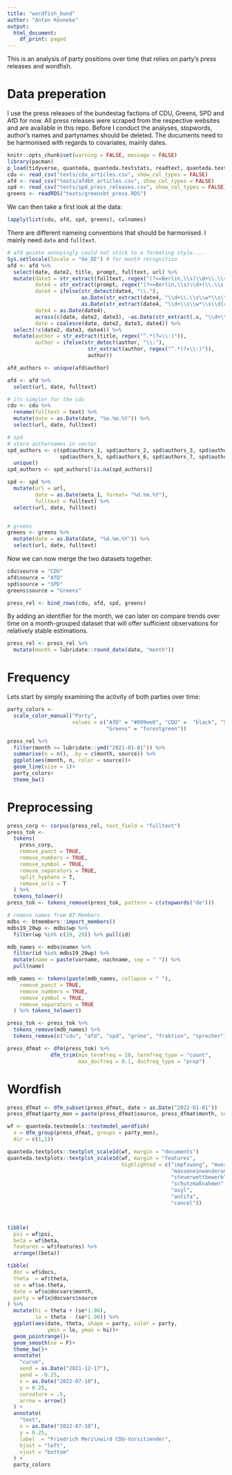 ```yaml
---
title: "wordfish_bund"
author: "Anton Könneke"
output:
  html_document:
    df_print: paged
---
```


This is an analysis of party positions over time that relies on party's press 
releases and wordfish.

# Data preperation
I use the press releases of the bundestag factions of CDU, Greens, SPD and AfD for now. 
All press releases were scraped from the respective websites and are available in this repo. 
Before I conduct the analyses, stopwords, author's names and partynames should be
deleted. The documents need to be harmonised with regards to covariates, mainly dates.

```r
knitr::opts_chunk$set(warning = FALSE, message = FALSE)
library(pacman)
p_load(tidyverse, quanteda, quanteda.textstats, readtext, quanteda.textmodels, ggforce, grid)
cdu <- read_csv("texts/cdu_articles.csv", show_col_types = FALSE)
afd <- read_csv("texts/afdbt_articles.csv", show_col_types = FALSE)
spd <- read_csv("texts/spd_press_releases.csv", show_col_types = FALSE)
greens <- readRDS("texts/greensbt_press.RDS")
```

We can then take a first look at the data:
```r
lapply(list(cdu, afd, spd, greens), colnames)
```
There are different nameing conventions that should be harmonised. I mainly need
 `date` and `fulltext`.
```r
# afd quiete annoyingly could not stick to a formating style....
Sys.setlocale(locale = "de_DE") # for month recognition
afd <- afd %>% 
  select(date, date2, title, prompt, fulltext, url) %>% 
  mutate(date3 = str_extract(fulltext, regex("(?<=Berlin,\\s)\\d+\\.\\s\\w*\\s\\d{4}")),
         date4 = str_extract(prompt, regex("(?<=Berlin,\\s)\\d+(\\.\\s|\\s)\\w*\\s\\d{4}")),
         date4 = ifelse(str_detect(date4, "\\."), 
                        as.Date(str_extract(date4, "\\d+\\.\\s\\w*\\s\\d{4}"), format = "%e. %B %Y"),
                        as.Date(str_extract(date4, "\\d+\\s\\w*\\s\\d{4}"), format = "%e %B %Y")),
         date4 = as.Date(date4),
         across(c(date, date2, date3), ~as.Date(str_extract(.x, "\\d+\\.\\s\\w*\\s\\d{4}"), format = "%e. %B %Y")),
         date = coalesce(date, date2, date3, date4)) %>% 
  select(!c(date2, date3, date4)) %>% 
  mutate(author = str_extract(title, regex("^.*(?=\\:)")),
         author = ifelse(str_detect(author, "\\:"), 
                          str_extract(author, regex("^.*(?=\\:)")),
                          author)) 

afd_authors <- unique(afd$author)

afd <- afd %>% 
  select(url, date, fulltext)

# its simpler for the cdu
cdu <- cdu %>% 
  rename(fulltext = text) %>% 
  mutate(date = as.Date(date, "%e.%m.%Y")) %>% 
  select(url, date, fulltext)

# spd
# store authornames in vector
spd_authors <- c(spd$authors_1, spd$authors_2, spd$authors_3, spd$authors_4,
                 spd$authors_5, spd$authors_6, spd$authors_7, spd$authors_8) %>% 
  unique()
spd_authors <- spd_authors[!is.na(spd_authors)]

spd <- spd %>% 
  mutate(url = url,
         date = as.Date(meta_1, format= "%d.%m.%Y"),
         fulltext = fulltext) %>% 
  select(url, date, fulltext)


# greens
greens <- greens %>% 
  mutate(date = as.Date(date, "%d.%m.%Y")) %>% 
  select(url, date, fulltext)
```


Now we can now merge the two datasets together.
```r
cdu$source = "CDU"
afd$source = "AfD"
spd$source = "SPD"
greens$source = "Greens"

press_rel <- bind_rows(cdu, afd, spd, greens)
```

By adding an identifier for the month, we can later on compare trends over time 
on a month-grouped dataset that will offer sufficient observations for relatively 
stable estimations.

```r
press_rel <- press_rel %>% 
  mutate(month = lubridate::round_date(date, "month"))
```

# Frequency
Lets start by simply examining the activity of both parties over time:
```r
party_colors <- 
  scale_color_manual("Party",
                     values = c("AfD" = "#009ee0", "CDU" =  "black", "SPD" = "red",
                                "Greens" = "forestgreen"))

press_rel %>% 
  filter(month >= lubridate::ymd("2021-01-01")) %>% 
  summarise(n = n(), .by = c(month, source)) %>% 
  ggplot(aes(month, n, color = source))+
  geom_line(size = 1)+
  party_colors+
  theme_bw()
```

# Preprocessing
```r
press_corp <- corpus(press_rel, text_field = "fulltext")
press_tok <-
  tokens(
    press_corp,
    remove_punct = TRUE,
    remove_numbers = TRUE,
    remove_symbol = TRUE,
    remove_separators = TRUE,
    split_hyphens = T,
    remove_urls = T
  ) %>% 
  tokens_tolower()
press_tok <- tokens_remove(press_tok, pattern = c(stopwords("de")))

# remove names from BT-Members
mdbs <- btmembers::import_members()
mdbs19_20wp <- mdbs$wp %>% 
  filter(wp %in% c(19, 20)) %>% pull(id)

mdb_names <- mdbs$namen %>%
  filter(id %in% mdbs19_20wp) %>%
  mutate(name = paste(vorname, nachname, sep = " ")) %>% 
  pull(name) 

mdb_names <- tokens(paste(mdb_names, collapse = " "),
    remove_punct = TRUE,
    remove_numbers = TRUE,
    remove_symbol = TRUE,
    remove_separators = TRUE
  ) %>% tokens_tolower()

press_tok <- press_tok %>% 
  tokens_remove(mdb_names) %>% 
  tokens_remove(c("cdu", "afd", "spd", "grüne", "fraktion", "sprecher"))

press_dfmat <- dfm(press_tok) %>% 
              dfm_trim(min_termfreq = 10, termfreq_type = "count",
                       max_docfreq = 0.1, docfreq_type = "prop")
```

# Wordfish
```r
press_dfmat <- dfm_subset(press_dfmat, date > as.Date("2022-01-01"))
press_dfmat$party_mon = paste(press_dfmat$source, press_dfmat$month, sep = "_")

wf <- quanteda.textmodels::textmodel_wordfish(
  x = dfm_group(press_dfmat, groups = party_mon),
  dir = c(1,2))

quanteda.textplots::textplot_scale1d(wf, margin = "documents")
quanteda.textplots::textplot_scale1d(wf, margin = "features",
                                     highlighted = c("impfzwang", "muezzins",
                                                     "masseneinwanderung",
                                                     "steuerwettbewerb",
                                                     "schutzmaßnahmen",
                                                     "asyl",
                                                     "antifa",
                                                     "cancel"))



tibble(
  psi = wf$psi,
  beta = wf$beta,
  features = wf$features) %>% 
  arrange((beta))

tibble(
  doc = wf$docs,
  theta  = wf$theta,
  se = wf$se.theta,
  date = wf$x@docvars$month,
  party = wf$x@docvars$source
) %>% 
  mutate(hi = theta + (se*1.96),
         lo = theta - (se*1.96)) %>% 
  ggplot(aes(date, theta, shape = party, color = party,
             ymin = lo, ymax = hi))+
  geom_pointrange()+
  geom_smooth(se = F)+
  theme_bw()+
  annotate(
    "curve",
    xend = as.Date("2021-12-17"),
    yend = -0.25,
    x = as.Date("2022-07-10"),
    y = 0.25,
    curvature = .5,
    arrow = arrow()
  ) +
  annotate(
    "text",
    x = as.Date("2022-07-10"),
    y = 0.25,
    label  = "Friedrich Merz\nwird CDU-Vorsitzender",
    hjust = "left",
    vjust = "bottom"
  ) +
  party_colors
```